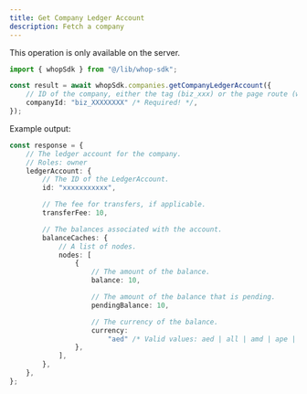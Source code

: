 ```yaml
---
title: Get Company Ledger Account
description: Fetch a company
---
```

<Note>This operation is only available on the server.</Note>
```typescript
import { whopSdk } from "@/lib/whop-sdk";

const result = await whopSdk.companies.getCompanyLedgerAccount({
	// ID of the company, either the tag (biz_xxx) or the page route (whop-dev)
	companyId: "biz_XXXXXXXX" /* Required! */,
});

```

Example output:

```typescript
const response = {
	// The ledger account for the company.
	// Roles: owner
	ledgerAccount: {
		// The ID of the LedgerAccount.
		id: "xxxxxxxxxxx",

		// The fee for transfers, if applicable.
		transferFee: 10,

		// The balances associated with the account.
		balanceCaches: {
			// A list of nodes.
			nodes: [
				{
					// The amount of the balance.
					balance: 10,

					// The amount of the balance that is pending.
					pendingBalance: 10,

					// The currency of the balance.
					currency:
						"aed" /* Valid values: aed | all | amd | ape | ars | aud | bam | bgn | bhd | bob | brl | bsd | btc | cad | chf | clp | cop | crc | czk | dkk | dop | dzd | egp | etb | eth | eur | gbp | ghs | gmd | gtq | gyd | hkd | huf | idr | ils | inr | jmd | jod | jpy | kes | khr | krw | kwd | lkr | mad | mdl | mga | mkd | mnt | mop | mur | mxn | myr | nad | ngn | nok | nzd | omr | pen | php | pkr | pln | pyg | qar | ron | rsd | rub | rwf | sar | sek | sgd | thb | tnd | try | ttd | twd | tzs | usd | uyu | uzs | vnd | xcd | xof | zar */,
				},
			],
		},
	},
};

```
